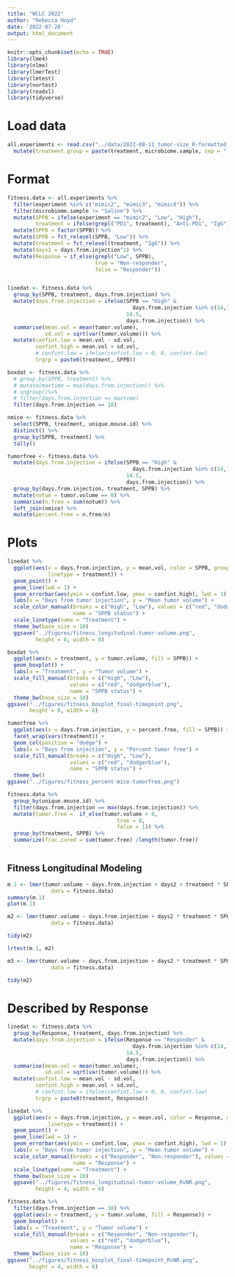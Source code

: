 ```yaml
---
title: "WCLC 2022"
author: "Rebecca Hoyd"
date: '2022-07-28'
output: html_document
---
```


```r
knitr::opts_chunk$set(echo = TRUE)
library(lme4)
library(nlme)
library(lmerTest)
library(lmtest)
library(nortest)
library(readxl)
library(tidyverse)
```

# Load data

```r
all.experiments <- read.csv("../data/2022-08-11_tumor-size_R-formatted.csv") %>%
  mutate(treatment.group = paste(treatment, microbiome.sample, sep = " x "))
```

# Format

```r
fitness.data <- all.experiments %>%
  filter(experiment %in% c("mimic2", "mimic3", "mimic8")) %>%
  filter(microbiome.sample != "Saline") %>% 
  mutate(SPPB = ifelse(experiment == "mimic2", "Low", "High"),
         treatment = ifelse(grepl("PD1", treatment), "Anti-PD1", "IgG")) %>%
  mutate(SPPB = factor(SPPB)) %>%
  mutate(SPPB = fct_relevel(SPPB, "Low")) %>%
  mutate(treatment = fct_relevel(treatment, "IgG")) %>%
  mutate(days2 = days.from.injection^2) %>%
  mutate(Response = if_else(grepl("Low", SPPB),
                            true = "Non-responder",
                            false = "Responder"))


linedat <- fitness.data %>%
  group_by(SPPB, treatment, days.from.injection) %>%
  mutate(days.from.injection = ifelse(SPPB == "High" &
                                        days.from.injection %in% c(14,15),
                                      14.5,
                                      days.from.injection)) %>%
  summarise(mean.vol = mean(tumor.volume),
            sd.vol = sqrt(var(tumor.volume))) %>%
  mutate(confint.low = mean.vol - sd.vol,
         confint.high = mean.vol + sd.vol,
         # confint.low = ifelse(confint.low < 0, 0, confint.low)
         trgrp = paste0(treatment, SPPB))

boxdat <- fitness.data %>%
  # group_by(SPPB, treatment) %>%
  # mutate(maxtime = max(days.from.injection)) %>%
  # ungroup()%>%
  # filter(days.from.injection == maxtime)
  filter(days.from.injection == 18)

nmice <- fitness.data %>%
  select(SPPB, treatment, unique.mouse.id) %>%
  distinct() %>%
  group_by(SPPB, treatment) %>%
  tally()

tumorfree <- fitness.data %>%
  mutate(days.from.injection = ifelse(SPPB == "High" &
                                        days.from.injection %in% c(14,15),
                                      14.5,
                                      days.from.injection)) %>%
  group_by(days.from.injection, treatment, SPPB) %>%
  mutate(notum = tumor.volume == 0) %>%
  summarise(n.free = sum(notum)) %>%
  left_join(nmice) %>%
  mutate(percent.free = n.free/n)
```

# Plots

```r
linedat %>%
  ggplot(aes(x = days.from.injection, y = mean.vol, color = SPPB, group = trgrp,
             linetype = treatment)) +
  geom_point() +
  geom_line(lwd = 1) +
  geom_errorbar(aes(ymin = confint.low, ymax = confint.high), lwd = 1) +
  labs(x = "Days from tumor injection", y = "Mean tumor volume") +
  scale_color_manual(breaks = c("High", "Low"), values = c("red", "dodgerblue"),
                     name = "SPPB status") +
  scale_linetype(name = "Treatment") +
  theme_bw(base_size = 18)
  ggsave("../figures/fitness_longitudinal-tumor-volume.png", 
         height = 6, width = 8)
```

```r
boxdat %>%
  ggplot(aes(x = treatment, y = tumor.volume, fill = SPPB)) +
  geom_boxplot() +
  labs(x = "Treatment", y = "Tumor volume") +
  scale_fill_manual(breaks = c("High", "Low"),
                    values = c("red", "dodgerblue"),
                    name = "SPPB status") +
  theme_bw(base_size = 18)
ggsave("../figures/fitness_boxplot_final-timepoint.png",
       height = 6, width = 6)
```

```r
tumorfree %>%
  ggplot(aes(x = days.from.injection, y = percent.free, fill = SPPB)) +
  facet_wrap(vars(treatment)) +
  geom_col(position = "dodge") +
  labs(x = "Days from injection", y = "Percent tumor free") +
  scale_fill_manual(breaks = c("High", "Low"),
                    values = c("red", "dodgerblue"),
                    name = "SPPB status") +
  theme_bw()
ggsave("../figures/fitness_percent-mice-tumorfree.png")
```

```r
fitness.data %>%
  group_by(unique.mouse.id) %>%
  filter(days.from.injection == max(days.from.injection)) %>%
  mutate(tumor.free =  if_else(tumor.volume > 0, 
                                   true = 0, 
                                   false = 1)) %>%
  group_by(treatment, SPPB) %>%
  summarize(frac.cured = sum(tumor.free) /length(tumor.free))
  
```

## Fitness Longitudinal Modeling

```r
m.1 <- lmer(tumor.volume ~ days.from.injection + days2 + treatment * SPPB + (1|unique.mouse.id),
              data = fitness.data)
summary(m.1)
plot(m.1)
```

```r
m2 <- lmer(tumor.volume ~ days.from.injection + days2 * treatment * SPPB + (1|unique.mouse.id),
              data = fitness.data)

tidy(m2)

```


```r
lrtest(m.1, m2)

```

```r
m3 <- lmer(tumor.volume ~ days.from.injection + days2 * treatment * SPPB + (1|unique.mouse.id),
              data = fitness.data)

tidy(m2)
```

# Described by Response 

```r
linedat <- fitness.data %>%
  group_by(Response, treatment, days.from.injection) %>%
  mutate(days.from.injection = ifelse(Response == "Responder" &
                                        days.from.injection %in% c(14,15),
                                      14.5,
                                      days.from.injection)) %>%
  summarise(mean.vol = mean(tumor.volume),
            sd.vol = sqrt(var(tumor.volume))) %>%
  mutate(confint.low = mean.vol - sd.vol,
         confint.high = mean.vol + sd.vol,
         # confint.low = ifelse(confint.low < 0, 0, confint.low)
         trgrp = paste0(treatment, Response))

linedat %>%
  ggplot(aes(x = days.from.injection, y = mean.vol, color = Response, group = trgrp,
             linetype = treatment)) +
  geom_point() +
  geom_line(lwd = 1) +
  geom_errorbar(aes(ymin = confint.low, ymax = confint.high), lwd = 1) +
  labs(x = "Days from tumor injection", y = "Mean tumor volume") +
  scale_color_manual(breaks = c("Responder", "Non-responder"), values = c("red", "dodgerblue"),
                     name = "Response") +
  scale_linetype(name = "Treatment") +
  theme_bw(base_size = 18)
  ggsave("../figures/fitness_longitudinal-tumor-volume_RvNR.png", 
         height = 4, width = 6)
```

```r
fitness.data %>%
  filter(days.from.injection == 18) %>%
  ggplot(aes(x = treatment, y = tumor.volume, fill = Response)) +
  geom_boxplot() +
  labs(x = "Treatment", y = "Tumor volume") +
  scale_fill_manual(breaks = c("Responder", "Non-responder"), 
                    values = c("red", "dodgerblue"),
                    name = "Response") +
  theme_bw(base_size = 18)
ggsave("../figures/fitness_boxplot_final-timepoint_RvNR.png",
       height = 4, width = 6)
```

